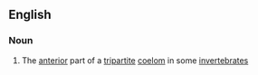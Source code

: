 ==English==

===Noun===
{{en-noun}}

# {{context|biology|lang=en}} The [[anterior]] part of a [[tripartite]] [[coelom]] in some [[invertebrate]]s